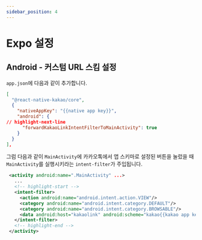 ```yaml
---
sidebar_position: 4
---
```


# Expo 설정

## Android - 커스텀 URL 스킴 설정

`app.json`에 다음과 같이 추가합니다.

```json title='app.json'
[
  "@react-native-kakao/core",
  {
    "nativeAppKey": "{{native app key}}",
    "android": {
// highlight-next-line
      "forwardKakaoLinkIntentFilterToMainActivity": true
    }
  }
],
```

그럼 다음과 같이 `MainActivity`에 카카오톡에서 앱 스키마로 설정된
버튼을 눌렀을 때 `MainActivity`를 실행시키라는 `intent-filter`가 주입됩니다.

```xml title='AndroidManifest.xml'
 <activity android:name=".MainActivity" ...>
   ...
   <!-- highlight-start -->
   <intent-filter>
     <action android:name="android.intent.action.VIEW"/>
     <category android:name="android.intent.category.DEFAULT"/>
     <category android:name="android.intent.category.BROWSABLE"/>
     <data android:host="kakaolink" android:scheme="kakao{{kakao app key}}"/>
   </intent-filter>
   <!-- highlight-end -->
 </activity>
```
